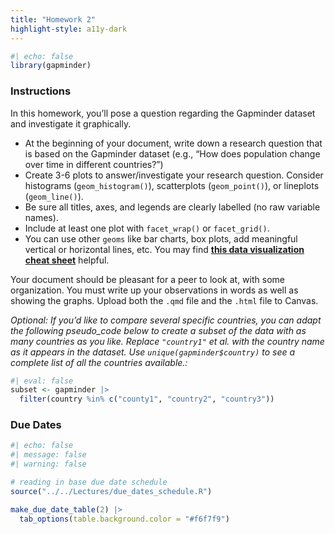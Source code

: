 ```yaml
---
title: "Homework 2"
highlight-style: a11y-dark
---
```


```r
#| echo: false
library(gapminder)
```

### Instructions

In this homework, you'll pose a question regarding the Gapminder dataset and investigate it graphically. 

* At the beginning of your document, write down a research question that is based on the Gapminder dataset (e.g., "How does population change over time in different countries?")
* Create 3-6 plots to answer/investigate your research question. Consider histograms (`geom_histogram()`), scatterplots (`geom_point()`), or lineplots (`geom_line()`).
* Be sure all titles, axes, and legends are clearly labelled (no raw variable names).
* Include at least one plot with `facet_wrap()` or `facet_grid()`.
* You can use other `geoms` like bar charts, box plots, add meaningful vertical or horizontal lines, etc. You may find [**this data visualization cheat sheet**](https://rstudio.github.io/cheatsheets/data-visualization.pdf) helpful.

Your document should be pleasant for a peer to look at, with some organization. You must write up your observations in words as well as showing the graphs. Upload both the `.qmd` file and the `.html` file to Canvas. 

*Optional: If you'd like to compare several specific countries, you can adapt the following pseudo_code below to create a subset of the data with as many countries as you like. Replace `"country1"` et al. with the country name as it appears in the dataset. Use `unique(gapminder$country)` to see a complete list of all the countries available.:*

```r
#| eval: false
subset <- gapminder |> 
  filter(country %in% c("county1", "country2", "country3"))
```


### Due Dates

```r
#| echo: false
#| message: false
#| warning: false

# reading in base due date schedule
source("../../Lectures/due_dates_schedule.R")

make_due_date_table(2) |> 
  tab_options(table.background.color = "#f6f7f9")
```